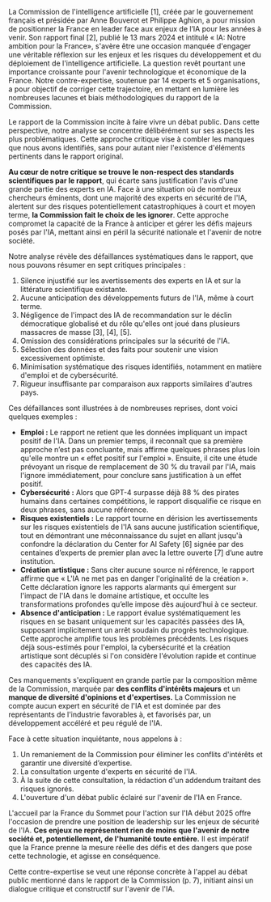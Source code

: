 
La Commission de l'intelligence artificielle <Reference>\[1\]</Reference>, créée par le gouvernement français et présidée par Anne Bouverot et Philippe Aghion, a pour mission de positionner la France en leader face aux enjeux de l’IA pour les années à venir. Son rapport final <Reference>\[2\]</Reference>, publié le 13 mars 2024 et intitulé « IA: Notre ambition pour la France», s'avère être une occasion manquée d'engager une véritable réflexion sur les enjeux et les risques du développement et du déploiement de l'intelligence artificielle. La question revêt pourtant une importance croissante pour l'avenir technologique et économique de la France. Notre contre-expertise, soutenue par 14 experts et 5 organisations, a pour objectif de corriger cette trajectoire, en mettant en lumière les nombreuses lacunes et biais méthodologiques du rapport de la Commission.

Le rapport de la Commission incite à faire vivre un débat public. Dans cette perspective, notre analyse se concentre délibérément sur ses aspects les plus problématiques. Cette approche critique vise à combler les manques que nous avons identifiés, sans pour autant nier l'existence d'éléments pertinents dans le rapport original.

**Au cœur de notre critique se trouve le non-respect des standards scientifiques par le rapport**, qui écarte sans justification l'avis d'une grande partie des experts en IA. Face à une situation où de nombreux chercheurs éminents, dont une majorité des experts en sécurité de l'IA, alertent sur des risques potentiellement catastrophiques à court et moyen terme, **la Commission fait le choix de les ignorer**. Cette approche compromet la capacité de la France à anticiper et gérer les défis majeurs posés par l'IA, mettant ainsi en péril la sécurité nationale et l'avenir de notre société.

Notre analyse révèle des défaillances systématiques dans le rapport, que nous pouvons résumer en sept critiques principales :

1. Silence injustifié sur les avertissements des experts en IA et sur la littérature scientifique existante.  
2. Aucune anticipation des développements futurs de l'IA, même à court terme.  
3. Négligence de l'impact des IA de recommandation sur le déclin démocratique globalisé et du rôle qu'elles ont joué dans plusieurs massacres de masse <Reference>\[3\]</Reference>, <Reference>\[4\]</Reference>, <Reference>\[5\]</Reference>.  
4. Omission des considérations principales sur la sécurité de l'IA.  
5. Sélection des données et des faits pour soutenir une vision excessivement optimiste.  
6. Minimisation systématique des risques identifiés, notamment en matière d'emploi et de cybersécurité.  
7. Rigueur insuffisante par comparaison aux rapports similaires d'autres pays.

Ces défaillances sont illustrées à de nombreuses reprises, dont voici quelques exemples :

- **Emploi :** Le rapport ne retient que les données impliquant un impact positif de l'IA. Dans un premier temps, il reconnaît que sa première approche n’est pas concluante, mais affirme quelques phrases plus loin qu'elle montre un « effet positif sur l'emploi ». Ensuite, il cite une étude prévoyant un risque de remplacement de 30 % du travail par l'IA, mais l'ignore immédiatement, pour conclure sans justification à un effet positif.  
- **Cybersécurité :** Alors que GPT-4 surpasse déjà 88 % des pirates humains dans certaines compétitions, le rapport disqualifie ce risque en deux phrases, sans aucune référence.  
- **Risques existentiels :** Le rapport tourne en dérision les avertissements sur les risques existentiels de l'IA sans aucune justification scientifique, tout en démontrant une méconnaissance du sujet en allant jusqu'à confondre la déclaration du Center for AI Safety <Reference>\[6\]</Reference> signée par des centaines d’experts de premier plan avec la lettre ouverte <Reference>\[7\]</Reference> d’une autre institution.  
- **Création artistique :** Sans citer aucune source ni référence, le rapport affirme que « L'IA ne met pas en danger l'originalité de la création ». Cette déclaration ignore les rapports alarmants qui émergent sur l'impact de l'IA dans le domaine artistique, et occulte les transformations profondes qu’elle impose dès aujourd’hui à ce secteur.  
- **Absence d'anticipation :** Le rapport évalue systématiquement les risques en se basant uniquement sur les capacités passées des IA, supposant implicitement un arrêt soudain du progrès technologique. Cette approche amplifie tous les problèmes précédents. Les risques déjà sous-estimés pour l'emploi, la cybersécurité et la création artistique sont décuplés si l'on considère l'évolution rapide et continue des capacités des IA.

Ces manquements s'expliquent en grande partie par la composition même de la Commission, marquée par **des conflits d'intérêts majeurs** et un **manque de diversité d'opinions et d'expertises.** La Commission ne compte aucun expert en sécurité de l'IA et est dominée par des représentants de l'industrie favorables à, et favorisés par, un développement accéléré et peu régulé de l'IA.

Face à cette situation inquiétante, nous appelons à :

1. Un remaniement de la Commission pour éliminer les conflits d'intérêts et garantir une diversité d’expertise.  
2. La consultation urgente d'experts en sécurité de l'IA.  
3. À la suite de cette consultation, la rédaction d'un addendum traitant des risques ignorés.  
4. L'ouverture d'un débat public éclairé sur l'avenir de l'IA en France.

L'accueil par la France du Sommet pour l'action sur l'IA début 2025 offre l'occasion de prendre une position de leadership sur les enjeux de sécurité de l'IA. **Ces enjeux ne représentent rien de moins que l'avenir de notre société et, potentiellement, de l'humanité toute entière.** Il est impératif que la France prenne la mesure réelle des défis et des dangers que pose cette technologie, et agisse en conséquence.

Cette contre-expertise se veut une réponse concrète à l'appel au débat public mentionné dans le rapport de la Commission (p. 7), initiant ainsi un dialogue critique et constructif sur l'avenir de l'IA.
